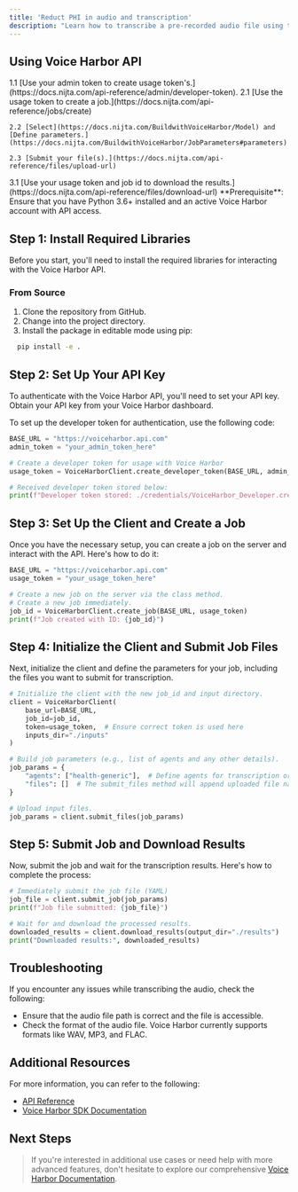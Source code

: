 ```yaml
---
title: 'Reduct PHI in audio and transcription'
description: "Learn how to transcribe a pre-recorded audio file using the Voice Harbor's Python SDK, while removing PHI."
---
```

## Using Voice Harbor API

<Steps>
  <Step title="Token Managment.">
    1.1 [Use your admin token to create usage token's.](https://docs.nijta.com/api-reference/admin/developer-token).
  </Step>
  <Step title="Submision Managment.">
    2.1 [Use the usage token to create a job.](https://docs.nijta.com/api-reference/jobs/create)

    2.2 [Select](https://docs.nijta.com/BuildwithVoiceHarbor/Model) and [Define parameters.](https://docs.nijta.com/BuildwithVoiceHarbor/JobParameters#parameters) 

    2.3 [Submit your file(s).](https://docs.nijta.com/api-reference/files/upload-url)
  </Step>
  <Step title="Download protected audio and trascription.">
    3.1 [Use your usage token and job id to download the results.](https://docs.nijta.com/api-reference/files/download-url)
  </Step>
</Steps>


<Info>
  **Prerequisite**: Ensure that you have Python 3.6+ installed and an active Voice Harbor account with API access.
</Info>

## Step 1: Install Required Libraries

Before you start, you'll need to install the required libraries for interacting with the Voice Harbor API.

### From Source

1. Clone the repository from GitHub.
2. Change into the project directory.
3. Install the package in editable mode using pip:

```bash
  pip install -e .
```

## Step 2: Set Up Your API Key

To authenticate with the Voice Harbor API, you'll need to set your API key. Obtain your API key from your Voice Harbor dashboard.

To set up the developer token for authentication, use the following code:

```python
BASE_URL = "https://voiceharbor.api.com"
admin_token = "your_admin_token_here"

# Create a developer token for usage with Voice Harbor
usage_token = VoiceHarborClient.create_developer_token(BASE_URL, admin_token)

# Received developer token stored below:
print(f"Developer token stored: ./credentials/VoiceHarbor_Developer.credential.<date>.yaml")
```

## Step 3: Set Up the Client and Create a Job

Once you have the necessary setup, you can create a job on the server and interact with the API. Here's how to do it:

```python
BASE_URL = "https://voiceharbor.api.com"
usage_token = "your_usage_token_here"

# Create a new job on the server via the class method.
# Create a new job immediately.
job_id = VoiceHarborClient.create_job(BASE_URL, usage_token)
print(f"Job created with ID: {job_id}")
```

## Step 4: Initialize the Client and Submit Job Files

Next, initialize the client and define the parameters for your job, including the files you want to submit for transcription.

```python
# Initialize the client with the new job_id and input directory.
client = VoiceHarborClient(
    base_url=BASE_URL,
    job_id=job_id,
    token=usage_token,  # Ensure correct token is used here
    inputs_dir="./inputs"
)

# Build job parameters (e.g., list of agents and any other details).
job_params = {
    "agents": ["health-generic"],  # Define agents for transcription or analysis
    "files": []  # The submit_files method will append uploaded file names.
}

# Upload input files.
job_params = client.submit_files(job_params)
```

## Step 5: Submit Job and Download Results

Now, submit the job and wait for the transcription results. Here's how to complete the process:

```python
# Immediately submit the job file (YAML)
job_file = client.submit_job(job_params)
print(f"Job file submitted: {job_file}")

# Wait for and download the processed results.
downloaded_results = client.download_results(output_dir="./results")
print("Downloaded results:", downloaded_results)
```

## Troubleshooting

If you encounter any issues while transcribing the audio, check the following:

- Ensure that the audio file path is correct and the file is accessible.
- Check the format of the audio file. Voice Harbor currently supports formats like WAV, MP3, and FLAC.

## Additional Resources

For more information, you can refer to the following:

- [API Reference](https://docs.voiceharbor.com/api-reference/introduction)
- [Voice Harbor SDK Documentation](https://docs.voiceharbor.com/sdk/python)

## Next Steps

> If you're interested in additional use cases or need help with more advanced features, don't hesitate to explore our comprehensive [Voice Harbor Documentation](https://docs.voiceharbor.com/).
